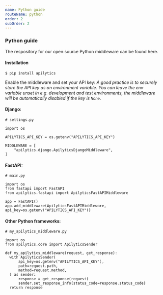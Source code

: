 ```yaml
---
name: Python guide
routeName: python
order: 2
subOrder: 2
---
```


### Python guide

The respository for our open source Python middleware can be found <ExternalLink href="https://github.com/apilytics/apilytics-python">here</ExternalLink>.

#### Installation

```
$ pip install apilytics
```

Enable the middleware and set your API key:
_A good practice is to securely store the API key as an environment variable.
You can leave the env variable unset in e.g. development and test environments,
the middleware will be automatically disabled if the key is `None`._

#### Django:

```
# settings.py

import os

APILYTICS_API_KEY = os.getenv("APILYTICS_API_KEY")

MIDDLEWARE = [
    "apilytics.django.ApilyticsDjangoMiddleware",
]
```

#### FastAPI:

```
# main.py

import os
from fastapi import FastAPI
from apilytics.fastapi import ApilyticsFastAPIMiddleware

app = FastAPI()
app.add_middleware(ApilyticsFastAPIMiddleware, api_key=os.getenv("APILYTICS_API_KEY"))
```

#### Other Python frameworks:

```
# my_apilytics_middleware.py

import os
from apilytics.core import ApilyticsSender

def my_apilytics_middleware(request, get_response):
  with ApilyticsSender(
      api_key=os.getenv("APILYTICS_API_KEY"),
      path=request.path,
      method=request.method,
  ) as sender:
      response = get_response(request)
      sender.set_response_info(status_code=response.status_code)
  return response
```
